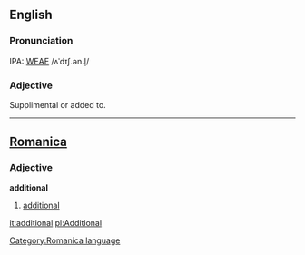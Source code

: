 ==English==

===Pronunciation===
IPA: [[WEAE]] /ʌˈdɪʃ.ən.l̩/

===Adjective===
Supplimental or added to.
----

==[[Romanica]]==
[[Category:Romanica language]]
===Adjective===
<b>additional</b>
#[[additional]]

[[it:additional]]
[[pl:Additional]]